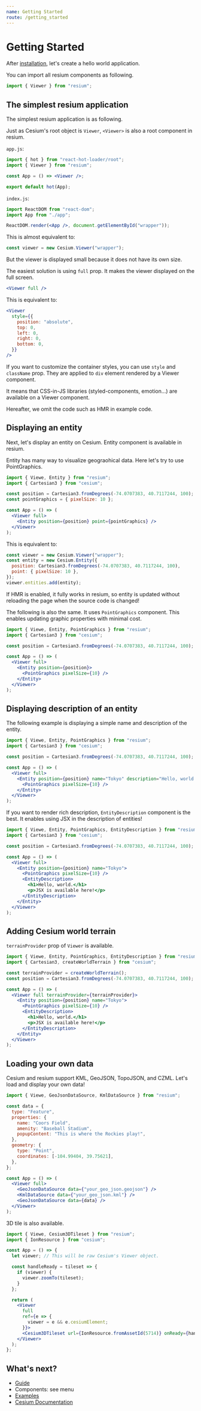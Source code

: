 ```yaml
---
name: Getting Started
route: /getting_started
---
```



# Getting Started

After [installation](/installation), let's create a hello world application.

You can import all resium components as following.

```jsx
import { Viewer } from "resium";
```

## The simplest resium application

The simplest resium application is as following.

Just as Cesium's root object is `Viewer`, `<Viewer>` is also a root component in resium.

`app.js`:

```jsx
import { hot } from "react-hot-loader/root";
import { Viewer } from "resium";

const App = () => <Viewer />;

export default hot(App);
```

`index.js`:

```jsx
import ReactDOM from "react-dom";
import App from "./app";

ReactDOM.render(<App />, document.getElementById("wrapper"));
```

This is almost equivalent to:

```js
const viewer = new Cesium.Viewer("wrapper");
```

But the viewer is displayed small because it does not have its own size.

The easiest solution is using `full` prop. It makes the viewer displayed on the full screen.

```jsx
<Viewer full />
```

This is equivalent to:

```jsx
<Viewer
  style={{
    position: "absolute",
    top: 0,
    left: 0,
    right: 0,
    bottom: 0,
  }}
/>
```

If you want to customize the container styles, you can use `style` and `className` prop. They are applied to `div` element rendered by a Viewer component.

It means that CSS-in-JS libraries (styled-components, emotion...) are available on a Viewer component.

Hereafter, we omit the code such as HMR in example code.

## Displaying an entity

Next, let's display an entity on Cesium. Entity component is available in resium.

Entity has many way to visualize geograohical data. Here let's try to use PointGraphics.

```jsx
import { Viewe, Entity } from "resium";
import { Cartesian3 } from "cesium";

const position = Cartesian3.fromDegrees(-74.0707383, 40.7117244, 100);
const pointGraphics = { pixelSize: 10 };

const App = () => (
  <Viewer full>
    <Entity position={position} point={pointGraphics} />
  </Viewer>
);
```

This is equivalent to:

```js
const viewer = new Cesium.Viewer("wrapper");
const entity = new Cesium.Entity({
  position: Cartesian3.fromDegrees(-74.0707383, 40.7117244, 100),
  point: { pixelSize: 10 },
});
viewer.entities.add(entity);
```

If HMR is enabled, it fully works in resium, so entity is updated without reloading the page when the source code is changed!

The following is also the same. It uses `PointGraphics` component. This enables updating graphic properties with minimal cost.

```jsx
import { Viewe, Entity, PointGraphics } from "resium";
import { Cartesian3 } from "cesium";

const position = Cartesian3.fromDegrees(-74.0707383, 40.7117244, 100);

const App = () => (
  <Viewer full>
    <Entity position={position}>
      <PointGraphics pixelSize={10} />
    </Entity>
  </Viewer>
);
```

## Displaying description of an entity

The following example is displaying a simple name and description of the entity.

```jsx
import { Viewe, Entity, PointGraphics } from "resium";
import { Cartesian3 } from "cesium";

const position = Cartesian3.fromDegrees(-74.0707383, 40.7117244, 100);

const App = () => (
  <Viewer full>
    <Entity position={position} name="Tokyo" description="Hello, world.">
      <PointGraphics pixelSize={10} />
    </Entity>
  </Viewer>
);
```

If you want to render rich description, `EntityDescription` component is the best. It enables using JSX in the description of entities!

```jsx
import { Viewe, Entity, PointGraphics, EntityDescription } from "resium";
import { Cartesian3 } from "cesium";

const position = Cartesian3.fromDegrees(-74.0707383, 40.7117244, 100);

const App = () => (
  <Viewer full>
    <Entity position={position} name="Tokyo">
      <PointGraphics pixelSize={10} />
      <EntityDescription>
        <h1>Hello, world.</h1>
        <p>JSX is available here!</p>
      </EntityDescription>
    </Entity>
  </Viewer>
);
```

## Adding Cesium world terrain

`terrainProvider` prop of `Viewer` is available.

```jsx
import { Viewe, Entity, PointGraphics, EntityDescription } from "resium";
import { Cartesian3, createWorldTerrain } from "cesium";

const terrainProvider = createWorldTerrain();
const position = Cartesian3.fromDegrees(-74.0707383, 40.7117244, 100);

const App = () => (
  <Viewer full terrainProvider={terrainProvider}>
    <Entity position={position} name="Tokyo">
      <PointGraphics pixelSize={10} />
      <EntityDescription>
        <h1>Hello, world.</h1>
        <p>JSX is available here!</p>
      </EntityDescription>
    </Entity>
  </Viewer>
);
```

## Loading your own data

Cesium and resium support KML, GeoJSON, TopoJSON, and CZML. Let's load and display your own data!

```jsx
import { Viewe, GeoJsonDataSource, KmlDataSource } from "resium";

const data = {
  type: "Feature",
  properties: {
    name: "Coors Field",
    amenity: "Baseball Stadium",
    popupContent: "This is where the Rockies play!",
  },
  geometry: {
    type: "Point",
    coordinates: [-104.99404, 39.75621],
  },
};

const App = () => (
  <Viewer full>
    <GeoJsonDataSource data={"your_geo_json.geojson"} />
    <KmlDataSource data={"your_geo_json.kml"} />
    <GeoJsonDataSource data={data} />
  </Viewer>
);
```

3D tile is also available.

```jsx
import { Viewe, Cesium3DTileset } from "resium";
import { IonResource } from "cesium";

const App = () => {
  let viewer; // This will be raw Cesium's Viewer object.

  const handleReady = tileset => {
    if (viewer) {
      viewer.zoomTo(tileset);
    }
  };

  return (
    <Viewer
      full
      ref={e => {
        viewer = e && e.cesiumElement;
      }}>
      <Cesium3DTileset url={IonResource.fromAssetId(5714)} onReady={handleReady} />
    </Viewer>
  );
};
```

## What's next?

- [Guide](/guide)
- Components: see menu
- [Examples](/examples/)
- [Cesium Documentation](https://cesiumjs.org/refdoc/)
